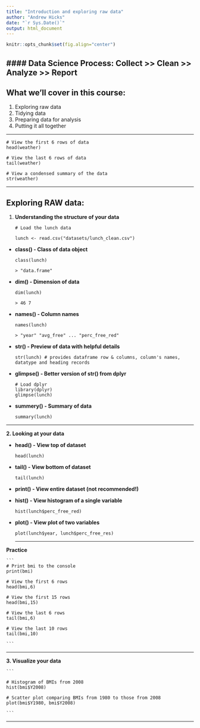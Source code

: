```yaml
---
title: "Introduction and exploring raw data"
author: "Andrew Hicks"
date: "`r Sys.Date()`"
output: html_document
---
```


```r
knitr::opts_chunk$set(fig.align="center")
```


#### Data Science Process: Collect >> Clean >> Analyze >> Report
---
## What we'll cover in this course:
1. Exploring raw data
2. Tidying data
3. Preparing data for analysis
4. Putting it all together

---   

```
# View the first 6 rows of data
head(weather)

# View the last 6 rows of data
tail(weather)

# View a condensed summary of the data
str(weather)
```

---

## Exploring RAW data:
1. **Understanding the structure of your data**

    ```
    # Load the lunch data

    lunch <- read.csv("datasets/lunch_clean.csv")
    ```

- **class() - Class of data object**

    ```
    class(lunch)

    > "data.frame"
    ```

- **dim() - Dimension of data**

    ```
    dim(lunch)

    > 46 7
    ```

- **names() - Column names**

    ```
    names(lunch)

    > "year" "avg_free" ... "perc_free_red"
    ```

- **str() - Preview of data with helpful details**

    ```
    str(lunch) # provides dataframe row & columns, column's names, datatype and heading records
    ```

- **glimpse() - Better version of str() from dplyr**

    ```
    # Load dplyr
    library(dplyr)
    glimpse(lunch)
    ```

- **summery() - Summary of data**
    
    ```  
    summary(lunch)
    ```

---

**2. Looking at your data**

- **head() - View top of dataset**

    ```
    head(lunch)
    ```
- **tail() - View bottom of dataset**

    ```
    tail(lunch)
    ```

- **print() - View entire dataset (not recommended!)**
  
- **hist() - View histogram of a single variable**

    ```
    hist(lunch$perc_free_red)
    ```
- **plot() - View plot of two variables**

    ```
    plot(lunch$year, lunch$perc_free_res)
    ```
---

**Practice**

    ```
    # Print bmi to the console
    print(bmi)

    # View the first 6 rows
    head(bmi,6)

    # View the first 15 rows
    head(bmi,15)

    # View the last 6 rows
    tail(bmi,6)

    # View the last 10 rows
    tail(bmi,10)

    ```

---

**3. Visualize your data**

    ```

    # Histogram of BMIs from 2008
    hist(bmi$Y2008)

    # Scatter plot comparing BMIs from 1980 to those from 2008
    plot(bmi$Y1980, bmi$Y2008)

    ```

---

 

 
